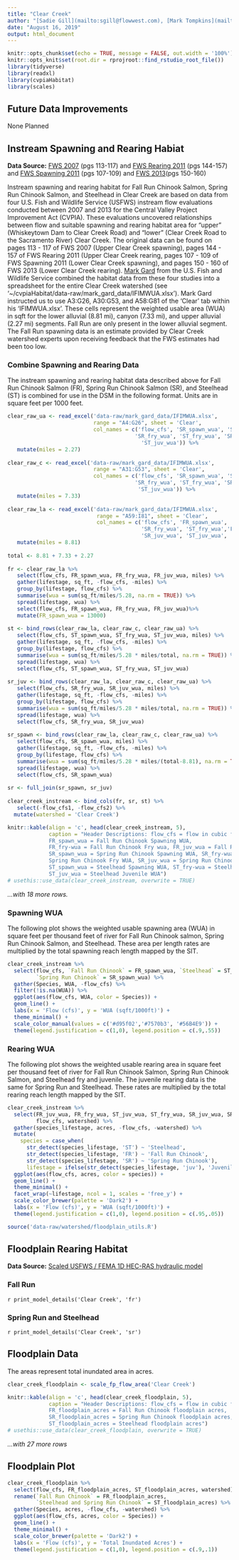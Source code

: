 ```yaml
---
title: "Clear Creek"
author: "[Sadie Gill](mailto:sgill@flowwest.com), [Mark Tompkins](mailto:mtompkins@flowwest.com), [Erin Cain](ecain@flowwest.com)"
date: "August 16, 2019"
output: html_document
---
```

```r
knitr::opts_chunk$set(echo = TRUE, message = FALSE, out.width = '100%')
knitr::opts_knit$set(root.dir = rprojroot::find_rstudio_root_file())
library(tidyverse)
library(readxl)
library(cvpiaHabitat)
library(scales)
```
## Future Data Improvements
None Planned 

## Instream Spawning and Rearing Habiat
**Data Source:** [FWS 2007](https://www.fws.gov/lodi/instream-flow/Documents/Clear%20Creek%20Whiskeytown%20to%20Clear%20Creek%20Br%20spawning%20final%20report.pdf){target="_blank"} (pgs 113-117) and [FWS Rearing 2011](https://www.fws.gov/lodi/instream-flow/Documents/Clear%20Creek%20Whiskeytown%20to%20Clear%20Creek%20Br%20rearing%20final%20report.pdf){target="_blank"} (pgs 144-157) and [FWS Spawning 2011](https://www.fws.gov/lodi/instream-flow/Documents/Clear%20Creek%20Lower%20Spawning%20Final%20Report.pdf){target="_blank"} (pgs 107-109) and [FWS 2013](https://www.fws.gov/lodi/instream-flow/Documents/Clear%20Creek%20Lower%20Rearing%20Final%20Report-1.pdf){target="_blank"}(pgs 150-160)    


Instream spawning and rearing habitat for Fall Run Chinook Salmon, Spring Run Chinook Salmon, and Steelhead in Clear Creek are based on data from four U.S. Fish and Wildlife Service (USFWS) instream flow evaluations conducted between 2007 and 2013 for the Central Valley Project Improvement Act (CVPIA). These evaluations uncovered relationships between flow and suitable spawning and rearing habitat area for "upper" (Whiskeytown Dam to Clear Creek Road) and "lower" (Clear Creek Road to the Sacramento River) Clear Creek. The original data can be found on pages 113 - 117 of FWS 2007 (Upper Clear Creek spawning), pages 144 - 157 of FWS Rearing 2011 (Upper Clear Creek rearing, pages 107 - 109 of FWS Spawning 2011 (Lower Clear Creek spawning), and pages 150 - 160 of FWS 2013 (Lower Clear Creek rearing). [Mark Gard](mailto:mark_gard@fws.gov) from the U.S. Fish and Wildlife Service combined the habitat data from these four studies into a spreadsheet for the entire Clear Creek watershed (see ‘~/cvpiaHabitat/data-raw/mark_gard_data/IFIMWUA.xlsx’). Mark Gard instructed us to use A3:G26, A30:G53, and A58:G81 of the 'Clear' tab within his 'IFIMWUA.xlsx'. These cells represent the weighted usable area (WUA) in sqft for the lower alluvial (8.81 mi), canyon (7.33 mi), and upper alluvial (2.27 mi) segments. Fall Run are only present in the lower alluvial segment. The Fall Run spawning data is an estimate provided by Clear Creek watershed experts upon receiving feedback that the FWS estimates had been too low.

### Combine Spawning and Rearing Data
The instream spawning and rearing habitat data described above for Fall Run Chinook Salmon (FR), Spring Run Chinook Salmon (SR), and Steelhead (ST) is combined for use in the DSM in the following format. Units are in square feet per 1000 feet.   
```r
clear_raw_ua <- read_excel('data-raw/mark_gard_data/IFIMWUA.xlsx', 
                           range = "A4:G26", sheet = 'Clear', 
                           col_names = c('flow_cfs', 'SR_spawn_wua', 'ST_spawn_wua', 
                                        'SR_fry_wua', 'ST_fry_wua', 'SR_juv_wua', 
                                          'ST_juv_wua')) %>% 
   mutate(miles = 2.27)
 
clear_raw_c <- read_excel('data-raw/mark_gard_data/IFIMWUA.xlsx', 
                           range = "A31:G53", sheet = 'Clear',
                           col_names = c('flow_cfs', 'SR_spawn_wua', 'ST_spawn_wua', 
                                        'SR_fry_wua', 'ST_fry_wua', 'SR_juv_wua', 
                                         'ST_juv_wua')) %>% 
   mutate(miles = 7.33)
 
clear_raw_la <- read_excel('data-raw/mark_gard_data/IFIMWUA.xlsx', 
                            range = "A59:I81", sheet = 'Clear',
                            col_names = c('flow_cfs', 'FR_spawn_wua', 'ST_spawn_wua', 
                                          'SR_fry_wua', 'ST_fry_wua','FR_fry_wua', 
                                          'SR_juv_wua', 'ST_juv_wua', 'FR_juv_wua')) %>% 
   mutate(miles = 8.81)
 
total <- 8.81 + 7.33 + 2.27
 
fr <- clear_raw_la %>% 
   select(flow_cfs, FR_spawn_wua, FR_fry_wua, FR_juv_wua, miles) %>% 
   gather(lifestage, sq_ft, -flow_cfs, -miles) %>% 
   group_by(lifestage, flow_cfs) %>% 
   summarise(wua = sum(sq_ft/miles/5.28, na.rm = TRUE)) %>% 
   spread(lifestage, wua) %>% 
   select(flow_cfs, FR_spawn_wua, FR_fry_wua, FR_juv_wua)%>%
   mutate(FR_spawn_wua = 13000)
 
st <- bind_rows(clear_raw_la, clear_raw_c, clear_raw_ua) %>% 
   select(flow_cfs, ST_spawn_wua, ST_fry_wua, ST_juv_wua, miles) %>% 
   gather(lifestage, sq_ft, -flow_cfs, -miles) %>% 
   group_by(lifestage, flow_cfs) %>% 
   summarise(wua = sum(sq_ft/miles/5.28 * miles/total, na.rm = TRUE)) %>% 
   spread(lifestage, wua) %>% 
   select(flow_cfs, ST_spawn_wua, ST_fry_wua, ST_juv_wua) 
 
sr_juv <- bind_rows(clear_raw_la, clear_raw_c, clear_raw_ua) %>% 
   select(flow_cfs, SR_fry_wua, SR_juv_wua, miles) %>% 
   gather(lifestage, sq_ft, -flow_cfs, -miles) %>% 
   group_by(lifestage, flow_cfs) %>% 
   summarise(wua = sum(sq_ft/miles/5.28 * miles/total, na.rm = TRUE)) %>% 
   spread(lifestage, wua) %>% 
   select(flow_cfs, SR_fry_wua, SR_juv_wua) 
 
sr_spawn <- bind_rows(clear_raw_la, clear_raw_c, clear_raw_ua) %>% 
   select(flow_cfs, SR_spawn_wua, miles) %>% 
   gather(lifestage, sq_ft, -flow_cfs, -miles) %>%
   group_by(lifestage, flow_cfs) %>%
   summarise(wua = sum(sq_ft/miles/5.28 * miles/(total-8.81), na.rm = TRUE)) %>% 
   spread(lifestage, wua) %>% 
   select(flow_cfs, SR_spawn_wua) 
 
sr <- full_join(sr_spawn, sr_juv)
 
clear_creek_instream <- bind_cols(fr, sr, st) %>% 
   select(-flow_cfs1, -flow_cfs2) %>% 
  mutate(watershed = 'Clear Creek')

knitr::kable(align = 'c', head(clear_creek_instream, 5), 
             caption = "Header Descriptions: flow_cfs = flow in cubic feet per second,
             FR_spawn_wua = Fall Run Chinook Spawning WUA, 
             FR_fry-wua = Fall Run Chinook Fry wua, FR_juv_wua = Fall Run Chinook Juvenile WUA,
             SR_spawn_wua = Spring Run Chinook Spawning WUA, SR_fry-wua = 
             Spring Run Chinook Fry WUA, SR_juv_wua = Spring Run Chinook Juvenile WUA,
             ST_spawn_wua = Steelhead Spawning WUA, ST_fry-wua = Steelhead Fry WUA, 
             ST_juv_wua = Steelhead Juvenile WUA") 
# usethis::use_data(clear_creek_instream, overwrite = TRUE)
```

*...with 18 more rows.* 

### Spawning WUA 
The following plot shows the weighted usable spawning area (WUA) in square feet per thousand feet of river for Fall Run Chinook salmon, Spring Run Chinook Salmon, and Steelhead. These area per length rates are multiplied by the total spawning reach length mapped by the SIT. 
```r

clear_creek_instream %>% 
  select(flow_cfs, `Fall Run Chinook` = FR_spawn_wua, `Steelhead` = ST_spawn_wua,
         `Spring Run Chinook` = SR_spawn_wua) %>% 
  gather(Species, WUA, -flow_cfs) %>% 
  filter(!is.na(WUA)) %>% 
  ggplot(aes(flow_cfs, WUA, color = Species)) +
  geom_line() +
  labs(x = 'Flow (cfs)', y = 'WUA (sqft/1000ft)') + 
  theme_minimal() + 
  scale_color_manual(values = c('#d95f02','#7570b3', '#56B4E9')) +
  theme(legend.justification = c(1,0), legend.position = c(.9,.55))

```

### Rearing WUA
The following plot shows the weighted usable rearing area in square feet per thousand feet of river for Fall Run Chinook Salmon, Spring Run Chinook Salmon, and Steelhead fry and juvenile. The juvenile rearing data is the same for Spring Run and Steelhead. These rates are multiplied by the total rearing reach length mapped by the SIT.
```r
clear_creek_instream %>% 
  select(FR_juv_wua, FR_fry_wua, ST_juv_wua, ST_fry_wua, SR_juv_wua, SR_fry_wua, 
         flow_cfs, watershed) %>%
  gather(species_lifestage, acres, -flow_cfs, -watershed) %>% 
  mutate(
    species = case_when( 
      str_detect(species_lifestage, 'ST') ~ 'Steelhead', 
      str_detect(species_lifestage, 'FR') ~ 'Fall Run Chinook',
      str_detect(species_lifestage, 'SR') ~ 'Spring Run Chinook'),
      lifestage = ifelse(str_detect(species_lifestage, 'juv'), 'Juvenile', 'Fry')) %>% 
  ggplot(aes(flow_cfs, acres, color = species)) +
  geom_line() +
  theme_minimal() +
  facet_wrap(~lifestage, ncol = 1, scales = 'free_y') +
  scale_color_brewer(palette = 'Dark2') +
  labs(x = 'Flow (cfs)', y = 'WUA (sqft/1000ft)') + 
  theme(legend.justification = c(1,0), legend.position = c(.95,.05))
```

```r
source('data-raw/watershed/floodplain_utils.R')
```

## Floodplain Rearing Habitat

**Data Source:** [Scaled USFWS / FEMA 1D HEC-RAS hydraulic model](https://s3-us-west-2.amazonaws.com/cvpiahabitat-r-package/cvpia-sit-model-inputs/CVPIA+Annual+Progress+Report+Fiscal+Year+2017.pdf){target="_blank"}

### Fall Run
`r print_model_details('Clear Creek', 'fr')`

### Spring Run and Steelhead
`r print_model_details('Clear Creek', 'sr')`

## Floodplain Data    
The areas represent total inundated area in acres.    
```r
clear_creek_floodplain <- scale_fp_flow_area('Clear Creek')

knitr::kable(align = 'c', head(clear_creek_floodplain, 5), 
             caption = "Header Descriptions: flow_cfs = flow in cubic feet per second,
             FR_floodplain_acres = Fall Run Chinook floodplain acres, 
             SR_floodplain_acres = Spring Run Chinook floodplain acres, 
             ST_floodplain_acres = Steelhead floodplain acres") 
# usethis::use_data(clear_creek_floodplain, overwrite = TRUE)
```

*...with 27 more rows*

## Floodplain Plot
```r
clear_creek_floodplain %>% 
  select(flow_cfs, FR_floodplain_acres, ST_floodplain_acres, watershed)%>%
  rename(`Fall Run Chinook` = FR_floodplain_acres, 
         `Steelhead and Spring Run Chinook` = ST_floodplain_acres) %>% 
  gather(Species, acres, -flow_cfs, -watershed) %>% 
  ggplot(aes(flow_cfs, acres, color = Species)) +
  geom_line() +
  theme_minimal() +
  scale_color_brewer(palette = 'Dark2') +
  labs(x = 'Flow (cfs)', y = 'Total Inundated Acres') +
  theme(legend.justification = c(1,0), legend.position = c(.9,.1))
```
